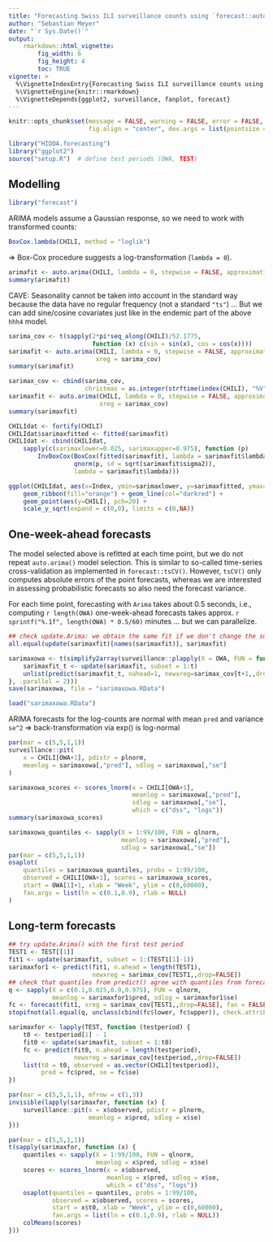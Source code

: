 ```yaml
---
title: "Forecasting Swiss ILI surveillance counts using `forecast::auto.arima`"
author: "Sebastian Meyer"
date: "`r Sys.Date()`"
output:
    rmarkdown::html_vignette:
        fig_width: 6
        fig_height: 4
        toc: TRUE
vignette: >
  %\VignetteIndexEntry{Forecasting Swiss ILI surveillance counts using 'forecast::auto.arima'}
  %\VignetteEngine{knitr::rmarkdown}
  %\VignetteDepends{ggplot2, surveillance, fanplot, forecast}
---
```


```r
knitr::opts_chunk$set(message = FALSE, warning = FALSE, error = FALSE,
                      fig.align = "center", dev.args = list(pointsize = 10))
```

```r
library("HIDDA.forecasting")
library("ggplot2")
source("setup.R")  # define test periods (OWA, TEST)
```


## Modelling

```r
library("forecast")
```

ARIMA models assume a Gaussian response, so we need to work with transformed counts:

```r
BoxCox.lambda(CHILI, method = "loglik")
```

=> Box-Cox procedure suggests a log-transformation (`lambda = 0`).


```r
arimafit <- auto.arima(CHILI, lambda = 0, stepwise = FALSE, approximation = FALSE)
summary(arimafit)
```

CAVE: Seasonality cannot be taken into account in the standard way because the
data have no regular frequency (not a standard `"ts"`) ...
But we can add sine/cosine covariates just like in the endemic part of the above
`hhh4` model.

```r
sarima_cov <- t(sapply(2*pi*seq_along(CHILI)/52.1775,
                       function (x) c(sin = sin(x), cos = cos(x))))
sarimafit <- auto.arima(CHILI, lambda = 0, stepwise = FALSE, approximation = FALSE,
                        xreg = sarima_cov)
summary(sarimafit)
```

```r
sarimax_cov <- cbind(sarima_cov,
                     christmas = as.integer(strftime(index(CHILI), "%V") == "52"))
sarimaxfit <- auto.arima(CHILI, lambda = 0, stepwise = FALSE, approximation = FALSE,
                         xreg = sarimax_cov)
summary(sarimaxfit)
```


```r
CHILIdat <- fortify(CHILI)
CHILIdat$sarimaxfitted <- fitted(sarimaxfit)
CHILIdat <- cbind(CHILIdat,
    sapply(c(sarimaxlower=0.025, sarimaxupper=0.975), function (p)
        InvBoxCox(BoxCox(fitted(sarimaxfit), lambda = sarimaxfit$lambda) +
                  qnorm(p, sd = sqrt(sarimaxfit$sigma2)),
                  lambda = sarimaxfit$lambda)))
```

```r
ggplot(CHILIdat, aes(x=Index, ymin=sarimaxlower, y=sarimaxfitted, ymax=sarimaxupper)) +
    geom_ribbon(fill="orange") + geom_line(col="darkred") +
    geom_point(aes(y=CHILI), pch=20) +
    scale_y_sqrt(expand = c(0,0), limits = c(0,NA))
```



## One-week-ahead forecasts


The model selected above is refitted at each time point, but
we do not repeat `auto.arima()` model selection.
This is similar to so-called time-series cross-validation as implemented in
`forecast::tsCV()`. However, `tsCV()` only computes absolute errors of the point
forecasts, whereas we are interested in assessing probabilistic forecasts so
also need the forecast variance.

For each time point, forecasting with `Arima` takes about 0.5 seconds, i.e.,
computing `r length(OWA)` one-week-ahead forecasts takes approx.
`r sprintf("%.1f", length(OWA) * 0.5/60)` minutes ... but we can parallelize.

```r
## check update.Arima: we obtain the same fit if we don't change the subset
all.equal(update(sarimaxfit)[names(sarimaxfit)], sarimaxfit)
```

```r
sarimaxowa <- t(simplify2array(surveillance::plapply(X = OWA, FUN = function (t) {
    sarimaxfit_t <- update(sarimaxfit, subset = 1:t)
    unlist(predict(sarimaxfit_t, nahead=1, newxreg=sarimax_cov[t+1,,drop=FALSE]))
}, .parallel = 2)))
save(sarimaxowa, file = "sarimaxowa.RData")
```
```r
load("sarimaxowa.RData")
```


ARIMA forecasts for the log-counts are normal with mean `pred` and variance `se^2`
=> back-transformation via exp() is log-normal

```r
par(mar = c(5,5,1,1))
surveillance::pit(
    x = CHILI[OWA+1], pdistr = plnorm,
    meanlog = sarimaxowa[,"pred"], sdlog = sarimaxowa[,"se"]
)
```

```r
sarimaxowa_scores <- scores_lnorm(x = CHILI[OWA+1],
                                  meanlog = sarimaxowa[,"pred"],
                                  sdlog = sarimaxowa[,"se"],
                                  which = c("dss", "logs"))
summary(sarimaxowa_scores)
```

```r
sarimaxowa_quantiles <- sapply(X = 1:99/100, FUN = qlnorm,
                               meanlog = sarimaxowa[,"pred"],
                               sdlog = sarimaxowa[,"se"])
par(mar = c(5,5,1,1))
osaplot(
    quantiles = sarimaxowa_quantiles, probs = 1:99/100,
    observed = CHILI[OWA+1], scores = sarimaxowa_scores,
    start = OWA[1]+1, xlab = "Week", ylim = c(0,60000),
    fan.args = list(ln = c(0.1,0.9), rlab = NULL)
)
```



## Long-term forecasts


```r
## try update.Arima() with the first test period
TEST1 <- TEST[[1]]
fit1 <- update(sarimaxfit, subset = 1:(TEST1[1]-1))
sarimaxfor1 <- predict(fit1, n.ahead = length(TEST1),
                       newxreg = sarimax_cov[TEST1,,drop=FALSE])
## check that quantiles from predict() agree with quantiles from forecast()
q <- sapply(X = c(0.1,0.025,0.9,0.975), FUN = qlnorm,
            meanlog = sarimaxfor1$pred, sdlog = sarimaxfor1$se)
fc <- forecast(fit1, xreg = sarimax_cov[TEST1,,drop=FALSE], fan = FALSE)
stopifnot(all.equal(q, unclass(cbind(fc$lower, fc$upper)), check.attributes = FALSE))
```


```r
sarimaxfor <- lapply(TEST, function (testperiod) {
    t0 <- testperiod[1] - 1
    fit0 <- update(sarimaxfit, subset = 1:t0)
    fc <- predict(fit0, n.ahead = length(testperiod),
                  newxreg = sarimax_cov[testperiod,,drop=FALSE])
    list(t0 = t0, observed = as.vector(CHILI[testperiod]),
         pred = fc$pred, se = fc$se)
})
```

```r
par(mar = c(5,5,1,1), mfrow = c(1,3))
invisible(lapply(sarimaxfor, function (x) {
    surveillance::pit(x = x$observed, pdistr = plnorm,
                      meanlog = x$pred, sdlog = x$se)
}))
```

```r
par(mar = c(5,5,1,1))
t(sapply(sarimaxfor, function (x) {
    quantiles <- sapply(X = 1:99/100, FUN = qlnorm,
                        meanlog = x$pred, sdlog = x$se)
    scores <- scores_lnorm(x = x$observed,
                           meanlog = x$pred, sdlog = x$se,
                           which = c("dss", "logs"))
    osaplot(quantiles = quantiles, probs = 1:99/100,
            observed = x$observed, scores = scores,
            start = x$t0, xlab = "Week", ylim = c(0,60000),
            fan.args = list(ln = c(0.1,0.9), rlab = NULL))
    colMeans(scores)
}))
```
